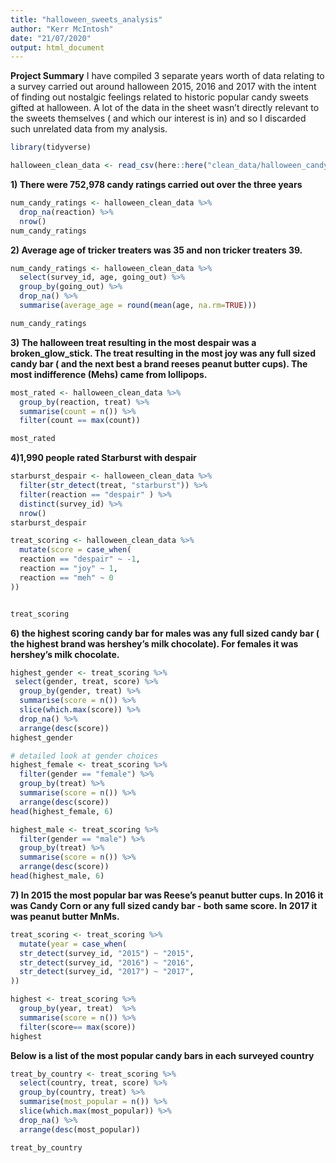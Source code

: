 ```yaml
---
title: "halloween_sweets_analysis"
author: "Kerr McIntosh"
date: "21/07/2020"
output: html_document
---
```


**Project Summary**
I have compiled 3 separate years worth of data relating to a survey carried out around halloween 2015, 2016 and 2017 with the intent of finding out nostalgic feelings related to historic popular candy sweets gifted at halloween.  A  lot of the data in the sheet wasn't directly relevant to the sweets themselves ( and which our interest is in) and so I discarded such unrelated data from my analysis.

```r
library(tidyverse)
```

```r
halloween_clean_data <- read_csv(here::here("clean_data/halloween_candy_clean_data.csv"))
```


**1) There were 752,978 candy ratings carried out over the three years**
```r
num_candy_ratings <- halloween_clean_data %>%
  drop_na(reaction) %>% 
  nrow()
num_candy_ratings
```

**2) Average age of tricker treaters was 35 and non tricker treaters 39.**
```r
num_candy_ratings <- halloween_clean_data %>%
  select(survey_id, age, going_out) %>%
  group_by(going_out) %>%
  drop_na() %>% 
  summarise(average_age = round(mean(age, na.rm=TRUE)))

num_candy_ratings
```

**3) The halloween treat resulting in the most despair was a broken_glow_stick.  The treat resulting in the most joy was any full sized candy bar ( and the next best a brand reeses peanut butter cups).  The most indifference (Mehs) came from lollipops.**
```r
most_rated <- halloween_clean_data %>%
  group_by(reaction, treat) %>% 
  summarise(count = n()) %>% 
  filter(count == max(count))

most_rated           

```

**4)1,990 people rated Starburst with despair**
```r
starburst_despair <- halloween_clean_data %>%
  filter(str_detect(treat, "starburst")) %>% 
  filter(reaction == "despair" ) %>% 
  distinct(survey_id) %>% 
  nrow()
starburst_despair
```

```r
treat_scoring <- halloween_clean_data %>%
  mutate(score = case_when(
  reaction == "despair" ~ -1,
  reaction == "joy" ~ 1,
  reaction == "meh" ~ 0
))


treat_scoring
```

**6) the highest scoring candy bar for males was any full sized candy bar ( the highest brand was hershey's milk chocolate).  For females it was hershey's milk chocolate.**

```r
highest_gender <- treat_scoring %>% 
 select(gender, treat, score) %>%
  group_by(gender, treat) %>% 
  summarise(score = n()) %>% 
  slice(which.max(score)) %>% 
  drop_na() %>% 
  arrange(desc(score))
highest_gender

# detailed look at gender choices
highest_female <- treat_scoring %>% 
  filter(gender == "female") %>% 
  group_by(treat) %>% 
  summarise(score = n()) %>% 
  arrange(desc(score))
head(highest_female, 6)

highest_male <- treat_scoring %>% 
  filter(gender == "male") %>% 
  group_by(treat) %>% 
  summarise(score = n()) %>% 
  arrange(desc(score))
head(highest_male, 6)


```

**7) In 2015 the most popular bar was Reese's peanut butter cups. In 2016 it was Candy Corn or any full sized candy bar - both same score.  In 2017 it was peanut butter MnMs.**
```r
treat_scoring <- treat_scoring %>% 
  mutate(year = case_when(
  str_detect(survey_id, "2015") ~ "2015",
  str_detect(survey_id, "2016") ~ "2016",
  str_detect(survey_id, "2017") ~ "2017",
))

highest <- treat_scoring %>% 
  group_by(year, treat)  %>% 
  summarise(score = n()) %>% 
  filter(score== max(score))
highest


```

**Below is a list of the most popular candy bars in each surveyed country**
```r
treat_by_country <- treat_scoring %>% 
  select(country, treat, score) %>% 
  group_by(country, treat) %>% 
  summarise(most_popular = n()) %>% 
  slice(which.max(most_popular)) %>% 
  drop_na() %>% 
  arrange(desc(most_popular))

treat_by_country 
  
```
 
